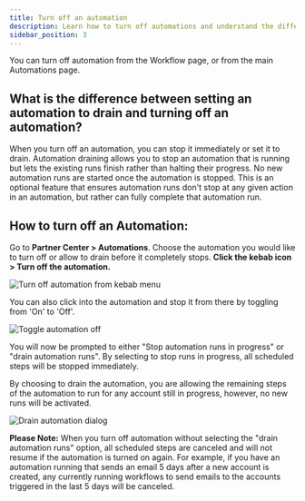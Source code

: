 ```yaml
---
title: Turn off an automation
description: Learn how to turn off automations and understand the difference between stopping and draining automation runs.
sidebar_position: 3
---
```


You can turn off automation from the Workflow page, or from the main Automations page.

## What is the difference between setting an automation to drain and turning off an automation?

When you turn off an automation, you can stop it immediately or set it to drain. Automation draining allows you to stop an automation that is running but lets the existing runs finish rather than halting their progress. No new automation runs are started once the automation is stopped. This is an optional feature that ensures automation runs don't stop at any given action in an automation, but rather can fully complete that automation run.

## How to turn off an Automation:

Go to **Partner Center > Automations**. Choose the automation you would like to turn off or allow to drain before it completely stops. **Click the kebab icon > Turn off the automation.**

![Turn off automation from kebab menu](/img/automations/turn-off-automation/turn_off_automation_1.jpg)

You can also click into the automation and stop it from there by toggling from 'On' to 'Off'.

![Toggle automation off](/img/automations/turn-off-automation/toggle_automation_off.jpg)

You will now be prompted to either "Stop automation runs in progress" or "drain automation runs". By selecting to stop runs in progress, all scheduled steps will be stopped immediately.

By choosing to drain the automation, you are allowing the remaining steps of the automation to run for any account still in progress, however, no new runs will be activated.

![Drain automation dialog](/img/automations/turn-off-automation/drain_automation_dialog.jpg)

**Please Note:** When you turn off automation without selecting the "drain automation runs" option, all scheduled steps are canceled and will not resume if the automation is turned on again. For example, if you have an automation running that sends an email 5 days after a new account is created, any currently running workflows to send emails to the accounts triggered in the last 5 days will be canceled.